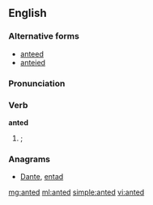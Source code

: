 ==English==

===Alternative forms===
* [[anteed]]
* [[anteied]]
===Pronunciation===
{{audio|en-us-anted.ogg|Audio (US)}}

===Verb===
''' anted '''

# {{past of|[[ante]]|nodot=1}}; {{alternative spelling of|[[anteed]]|nocap=1}}

===Anagrams===
* [[Dante#English|Dante]], [[entad#English|entad]]

[[mg:anted]]
[[ml:anted]]
[[simple:anted]]
[[vi:anted]]